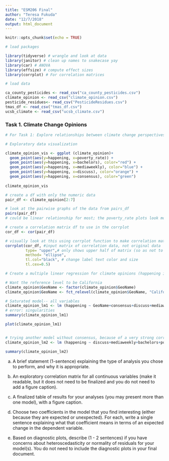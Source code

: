 ```yaml
---
title: "ESM206 Final"
author: "Teresa Fukuda"
date: "12/7/2018"
output: html_document
---
```


```r
knitr::opts_chunk$set(echo = TRUE)
```

```r

# load packages

library(tidyverse) # wrangle and look at data 
library(janitor) # clean up names to snakecase yay
library(car) # ANOVA
library(effsize) # compute effect sizes
library(corrplot) # For correlation matrices

# load data

ca_county_pesticides <- read_csv("ca_county_pesticides.csv")
climate_opinion <- read_csv("climate_opinion.csv")
pesticide_residues<- read_csv("PesticideResidues.csv")
tmas_df <- read_csv("tmas_df.csv")
ucsb_climate <- read_csv("ucsb_climate.csv")


```


### Task 1. Climate Change Opinions

```r

# For Task 1: Explore relationships between climate change perspectives, information exposure, education attainment, poverty levels and coastline on the proportion of people who believe that global warming is happening (i.e., ‘happening’ should be your dependent variable).

# Exploratory data visualization

climate_opinion_vis <- ggplot (climate_opinion)+
  geom_point(aes(y=happening, x=poverty_rate)) +
  geom_point(aes(y=happening, x=bachelors), color="red") +
  geom_point(aes(y=happening, x=mediaweekly), color="blue") +
  geom_point(aes(y=happening, x=discuss), color="orange") +
  geom_point(aes(y=happening, x=consensus), color="green")
  
climate_opinion_vis

# create a df with only the numeric data
pair_df <- climate_opinion[2:7]

# look at the pairwise graphs of the data from pairs_df
pairs(pair_df)
# could be linear relationship for most; the poverty_rate plots look more blob than linear

# create a correlation matrix df to use in the corrplot
cor_df <- cor(pair_df)

# visually look at this using corrplot function to make correlation matrix
corrplot(cor_df, #input matrix of correlation data, not original data
         type= "upper",# only shows upper half of matrix (so as not to repeat data)
         method= "ellipse",
         tl.col="black", # change label text color and size
         tl.cex=0.5) 

```

```r

# Create a multiple linear regression for climate opinions (happening is output, which is a continuous measurable variable)

# Want the reference level to be California
climate_opinion$GeoName <- factor(climate_opinion$GeoName)
climate_opinion$GeoName <- fct_relevel(climate_opinion$GeoName, "California")

# Saturated model-- all variables
climate_opinion_lm1 <- lm (happening ~ GeoName+consensus+discuss+mediaweekly+bachelors+poverty_rate+coastline, data=climate_opinion)
# error: singularities
summary(climate_opinion_lm1)

plot(climate_opinion_lm1)


# trying another model without consensus, because of a very strong correlation with happening
climate_opinion_lm2 <- lm (happening ~ discuss+mediaweekly+bachelors+poverty_rate+coastline, data=climate_opinion)

summary(climate_opinion_lm2)

```


a. A brief statement (1-sentence) explaining the type of analysis you chose to perform, and why it is appropriate.

b. An exploratory correlation matrix for all continuous variables (make it readable, but it does not need to be finalized and you do not need to add a figure caption).
c. A finalized table of results for your analyses (you may present more than one model), with a figure caption.

d. Choose two coefficients in the model that you find interesting (either because they are expected or unexpected). For each, write a single sentence explaining what that coefficient means in terms of an expected change in the dependent variable.

e. Based on diagnostic plots, describe (1 - 2 sentences) if you have concerns about heteroscedasticity or normality of residuals for your model(s). You do not need to include the diagnostic plots in your final document.

```r

```


